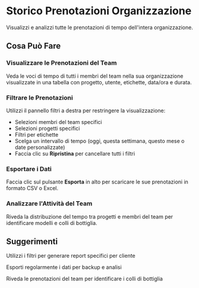 # Storico Prenotazioni Organizzazione

Visualizzi e analizzi tutte le prenotazioni di tempo dell'intera organizzazione.

## Cosa Può Fare

### Visualizzare le Prenotazioni del Team
Veda le voci di tempo di tutti i membri del team nella sua organizzazione visualizzate in una tabella con progetto, utente, etichette, data/ora e durata.

### Filtrare le Prenotazioni
Utilizzi il pannello filtri a destra per restringere la visualizzazione:
- Selezioni membri del team specifici
- Selezioni progetti specifici
- Filtri per etichette
- Scelga un intervallo di tempo (oggi, questa settimana, questo mese o date personalizzate)
- Faccia clic su **Ripristina** per cancellare tutti i filtri

### Esportare i Dati
Faccia clic sul pulsante **Esporta** in alto per scaricare le sue prenotazioni in formato CSV o Excel.

### Analizzare l'Attività del Team
Riveda la distribuzione del tempo tra progetti e membri del team per identificare modelli e colli di bottiglia.

## Suggerimenti

<Tip>Utilizzi i filtri per generare report specifici per cliente</Tip>

<Tip>Esporti regolarmente i dati per backup e analisi</Tip>

<Tip>Riveda le prenotazioni del team per identificare i colli di bottiglia</Tip>
